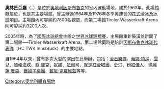 {{unreferenced|time=2014-05-28T08:51:18+00:00}}
{{Infobox 體育場館
| stadium_name = 奧林匹亞廳<br>Olympiahalle
| image = OlympiaWorld logo.png
| caption=「因斯布魯克奧林匹亞世界」之官方標誌
| location = [[奧地利|奧地利]][[因斯布魯克|因斯布魯克]]
| coordinates = {{coord|47|15|28|N|11|24|34|E}}
| broke_ground =
| opened = 1963
| owner =
| operator =
| construction_cost =
| seating_capacity = 7,800人
}}
'''奧林匹亞廳'''（{{lang-de|Olympiahalle}}，{{lang-en|Olympic Hall}}）是位於[[奧地利|奧地利]][[因斯布魯克|因斯布魯克]]的室內運動場地，建於1963年。此場館隸屬於{{link-en|因斯布魯克奧林匹亞世界|OlympiaWorld Innsbruck}}，也是其主要場館。曾主辦過1964年及1976年冬季奧運會的[[花式滑冰|花式滑冰]]及[[冰球|冰球]]項目。主場館內可容納約7800名觀眾，而第二場館Tiroler Wasserkraft Arena則可容納約3200人次。

2005年時，為了[[國際冰球總會|國際冰球總會]]主辦之[[世界冰球錦標賽|世界冰球錦標賽]]，主場館重新裝潢並新闢了第二場館──Tiroler Wasserkraft Arena。第二場館同時是培訓[[因斯布魯克冰球代表隊|因斯布魯克冰球代表隊]]（HC TWK Innsbruck）的主要地點。

自1964年以來，曾有多次大型的演出在此舉辦，包括：[[滾石樂隊|滾石樂隊]]、[[蒂娜·特纳|蒂娜·特纳]]、[[雪兒|雪兒]]、[[險峻海峽|險峻海峽]]、[[喬‧庫克|喬‧庫克]]、[[妮娜|妮娜]]、[[法爾可|法爾可]]、[[就是紅合唱團|就是紅合唱團]]、[[史汀|史汀]]、[[粉紅佳人|粉紅佳人]]、[[瑪麗蓮·曼森|瑪麗蓮·曼森]]、[[鐵娘子樂團|鐵娘子樂團]]、[[藍尼·克羅維茲|藍尼·克羅維茲]]等等。

[[Category:奧地利體育場地|Category:奧地利體育場地]]